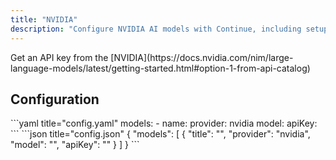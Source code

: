 ```yaml
---
title: "NVIDIA"
description: "Configure NVIDIA AI models with Continue, including setup for Nemotron-4-340B-Instruct for chat and NVIDIA Retrieval QA Mistral 7B for embeddings"
---
```


<Info>
  Get an API key from the [NVIDIA](https://docs.nvidia.com/nim/large-language-models/latest/getting-started.html#option-1-from-api-catalog)
</Info>

## Configuration

<Tabs>
  <Tab title="YAML">
  ```yaml title="config.yaml"
  models:
    - name: <MODEL_NAME>
      provider: nvidia
      model: <MODEL_ID>
      apiKey: <YOUR_NVIDIA_API_KEY>
  ```
  </Tab>
  <Tab title="JSON (Deprecated)">
  ```json title="config.json"
  {
    "models": [
      {
        "title": "<MODEL_NAME>",
        "provider": "nvidia",
        "model": "<MODEL_ID>",
        "apiKey": "<YOUR_NVIDIA_API_KEY>"
      }
    ]
  }
  ```
  </Tab>
</Tabs>
